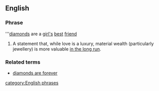 ==English==

===Phrase===
'''[[diamond]]s are a [[girl|girl's]] [[best]] [[friend]]

# A statement that, while love is a luxury, material wealth (particularly jewellery) is more valuable [[in the long run]].

===Related terms===
*[[diamonds are forever]]

[[category:English phrases]]